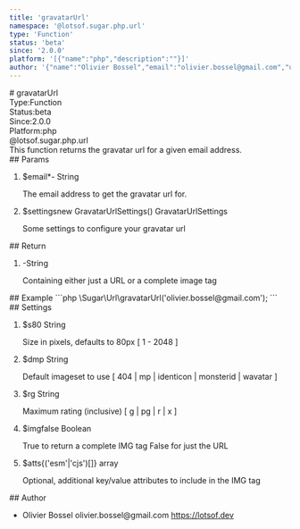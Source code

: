 ```yaml
---
title: 'gravatarUrl'
namespace: '@lotsof.sugar.php.url'
type: 'Function'
status: 'beta'
since: '2.0.0'
platform: '[{"name":"php","description":""}]'
author: '{"name":"Olivier Bossel","email":"olivier.bossel@gmail.com","url":"https://lotsof.dev"}'
---
```

<div class="docmap-mdx">
# gravatarUrl
<div class="_metas">
<div class="_type"><span class="_type-label">Type:</span><span class="_type-value">Function</span></div>
<div class="_status"><span class="_status-label">Status:</span><span class="_status-value -beta">beta</span></div>
<div class="_since"><span class="_since-label">Since:</span><span class="_since-value">2.0.0</span></div>
<div class="_platform"><span class="_platform-label">Platform:</span><span class="_platform-value -php">php</span></div>
</div>
<div class="_namespace">@lotsof.sugar.php.url</div>
<div class="_description typo-format typo-rhythm">
This function returns the gravatar url for a given email address.
</div>
<div class="_params">
## Params
<ol class="_list">
<li class="_item">
<span class="_name">$email<span class="_required">*</span></span><span class="_default">-</span> <span class="_type">String</span>
<p class="_description">The email address to get the gravatar url for&period;</p>
</li>
<li class="_item">
<span class="_name">$settings</span><span class="_default">new GravatarUrlSettings&lpar;&rpar;</span> <span class="_type">GravatarUrlSettings</span>
<p class="_description">Some settings to configure your gravatar url</p>
</li>
</ol>
</div>
<div class="_return">
## Return
<ol class="_list">
<li class="_item">
<span class="_default">-</span><span class="_type">String</span>
<p class="_description">Containing either just a URL or a complete image tag</p>
</li>
</ol>
</div>
<div class="_examples">
## Example
```php
\Sugar\Url\gravatarUrl('olivier.bossel@gmail.com');
```
</div>
<div class="_settings">
## Settings
<ol class="_list">
<li class="_item">
<span class="_name">$s</span><span class="_default">80</span> <span class="_type">String</span>
<p class="_description">Size in pixels, defaults to 80px [ 1 - 2048 ]</p>
</li>
<li class="_item">
<span class="_name">$d</span><span class="_default">mp</span> <span class="_type">String</span>
<p class="_description">Default imageset to use [ 404 | mp | identicon | monsterid | wavatar ]</p>
</li>
<li class="_item">
<span class="_name">$r</span><span class="_default">g</span> <span class="_type">String</span>
<p class="_description">Maximum rating (inclusive) [ g | pg | r | x ]</p>
</li>
<li class="_item">
<span class="_name">$img</span><span class="_default">false</span> <span class="_type">Boolean</span>
<p class="_description">True to return a complete IMG tag False for just the URL</p>
</li>
<li class="_item">
<span class="_name">$atts</span><span class="_default">&lcub;&lpar;&apos;esm&apos;&vert;&apos;cjs&apos;&rpar;&lsqb;&rsqb;&rcub;</span> <span class="_type">array</span>
<p class="_description">Optional, additional key/value attributes to include in the IMG tag</p>
</li>
</ol>
</div>
<div class="_author">
## Author
<ul class="_list">
<li class="_item">
<span class="_name">Olivier Bossel</span>
<span class="_email">olivier.bossel@gmail.com</span>
<a href="https://lotsof.dev" target="_blank" class="_url">https://lotsof.dev</a>
</li>
</ul>
</div>
</div>